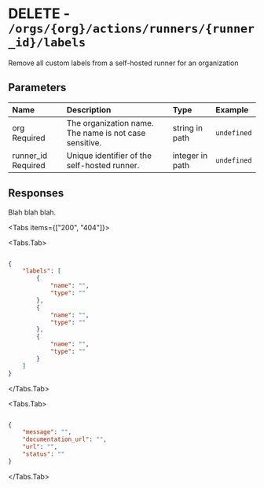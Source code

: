 
# DELETE - `/orgs/{org}/actions/runners/{runner_id}/labels`

Remove all custom labels from a self-hosted runner for an organization

## Parameters

| Name | Description | Type | Example |
| :---- | :---- | :---- | :---- |
| org <span class="bg-blue-100 text-blue-800 text-xs font-medium me-2 px-2.5 py-0.5 rounded dark:bg-blue-900 dark:text-blue-300">Required</span> | The organization name. The name is not case sensitive. | string in path | `undefined` |
| runner_id <span class="bg-blue-100 text-blue-800 text-xs font-medium me-2 px-2.5 py-0.5 rounded dark:bg-blue-900 dark:text-blue-300">Required</span> | Unique identifier of the self-hosted runner. | integer in path | `undefined` |

## Responses

Blah blah blah.

<Tabs items={["200", "404"]}>

<Tabs.Tab>



```json

{
    "labels": [
        {
            "name": "",
            "type": ""
        },
        {
            "name": "",
            "type": ""
        },
        {
            "name": "",
            "type": ""
        }
    ]
}

```

</Tabs.Tab>

<Tabs.Tab>



```json

{
    "message": "",
    "documentation_url": "",
    "url": "",
    "status": ""
}

```

</Tabs.Tab>

</Tabs>